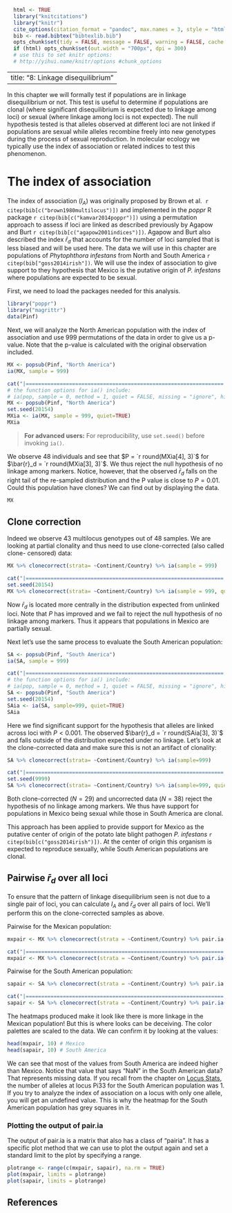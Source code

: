 ```r
  html <- TRUE
  library("knitcitations")
  library("knitr")
  cite_options(citation_format = "pandoc", max.names = 3, style = "html", hyperlink = "to.doc")
  bib <- read.bibtex("bibtexlib.bib")
  opts_chunk$set(tidy = FALSE, message = FALSE, warning = FALSE, cache = TRUE, fig.width = 7, fig.height = 7)
  if (html) opts_chunk$set(out.width = "700px", dpi = 300) 
  # use this to set knitr options: 
  # http://yihui.name/knitr/options #chunk_options
```
---
title: "8: Linkage disequilibrium"
---

In this chapter we will formally test if populations are in linkage
disequilibrium or not. This test is useful to determine if populations are
clonal (where significant disequilibrium is expected due to linkage among loci)
or sexual (where linkage among loci is not expected). The null hypothesis tested
is that alleles observed at different loci are not linked if populations are
sexual while alleles recombine freely  into new genotypes during the process of
sexual reproduction. In molecular ecology we typically use the index of
association or related indices to test this phenomenon.

# The index of association

The index of association ($I_A$) was originally proposed by Brown et al. 
`r citep(bib[c("brown1980multilocus")])` and implemented in the *poppr* R
package `r citep(bib[c("kamvar2014poppr")])` using a permutation approach to
assess if loci are linked as described previously by Agapow and Burt 
`r citep(bib[c("agapow2001indices")])`. Agapow and Burt also described the index
$\bar{r}_d$ that accounts for the number of loci sampled that is less biased and
will be used here. The data we will use in this chapter are populations of
*Phytophthora infestans* from North and South America 
`r citep(bib["goss2014irish"])`. We will use the index of association to give
support to they hypothesis that Mexico is the putative origin of *P. infestans* where populations are expected to be sexual.

First, we need to load the packages needed for this analysis.

```r
library("poppr")
library("magrittr")
data(Pinf)
```

Next, we will analyze the North American population with the index of
association and use 999 permutations of the data in order to give us a p-value.
Note that the p-value is calculated with the original observation included.

```r
MX <- popsub(Pinf, "North America")
ia(MX, sample = 999)
```
```r
cat("|================================================================| 100%\n")
# the function options for ia() include:
# ia(pop, sample = 0, method = 1, quiet = FALSE, missing = "ignore", hist = TRUE)
MX <- popsub(Pinf, "North America")
set.seed(20154) 
MXia <- ia(MX, sample = 999, quiet=TRUE)
MXia
```

> **For advanced users:** For reproducibility, use `set.seed()` before invoking `ia()`.

We observe 48 individuals and see that $P = `r round(MXia[4], 3)`$ for
$\bar{r}_d = `r round(MXia[3], 3)`$. We thus reject the null hypothesis of no
linkage among markers. Notice, however, that the observed $\bar{r}_d$ falls on
the right tail of the re-sampled distribution and the P value is close to $P =
0.01$. Could this population have clones? We can find out by displaying the
data.

```r
MX
```

## Clone correction

Indeed we observe 43 multilocus genotypes out of 48 samples. We are looking at
partial clonality and thus need to use clone-corrected (also called clone-
censored) data:

```r
MX %>% clonecorrect(strata= ~Continent/Country) %>% ia(sample = 999)
```
```r
cat("|================================================================| 100%\n")
set.seed(20154)
MX %>% clonecorrect(strata= ~Continent/Country) %>% ia(sample = 999, quiet = TRUE)
```

Now $\bar{r}_d$ is located more centrally in the distribution expected from
unlinked loci. Note that $P$ has improved and we fail to reject the null
hypothesis of no linkage among markers. Thus it appears that populations in
Mexico are partially sexual.

Next let's use the same process to evaluate the South American population:

```r
SA <- popsub(Pinf, "South America")
ia(SA, sample = 999)
```
```r
cat("|================================================================| 100%\n")
# the function options for ia() include:
# ia(pop, sample = 0, method = 1, quiet = FALSE, missing = "ignore", hist = TRUE)
SA <- popsub(Pinf, "South America")
set.seed(20154) 
SAia <- ia(SA, sample=999, quiet=TRUE)
SAia
```

Here we find significant support for the hypothesis that alleles are linked
across loci with $P < 0.001$. The observed $\bar{r}_d = `r round(SAia[3], 3)`$
and falls outside of the distribution expected under no linkage. Let's look at
the clone-corrected data and make sure this is not an artifact of clonality:

```r
SA %>% clonecorrect(strata= ~Continent/Country) %>% ia(sample=999)
```
```r
cat("|================================================================| 100%\n")
set.seed(9999)
SA %>% clonecorrect(strata= ~Continent/Country) %>% ia(sample=999, quiet=TRUE)
```

Both clone-corrected ($N = 29$) and uncorrected data ($N = 38$) reject the
hypothesis of no linkage among markers. We thus have support for populations in
Mexico being sexual while those in South America are clonal.

This approach has been applied to provide support for Mexico as the putative
center of origin of the potato late blight pathogen *P. infestans* 
`r citep(bib[c("goss2014irish")])`. At the center of origin this organism is
expected to reproduce sexually, while South American populations are clonal.

## Pairwise $\bar{r}_d$ over all loci

To ensure that the pattern of linkage disequilibrium seen is not due to a single
pair of loci, you can calculate $I_A$ and $\bar{r}_d$ over all pairs of loci.
We'll perform this on the clone-corrected samples as above.

Pairwise for the Mexican population:

```r
mxpair <- MX %>% clonecorrect(strata = ~Continent/Country) %>% pair.ia
```

```r
cat("|================================================================| 100%\n")
mxpair <- MX %>% clonecorrect(strata = ~Continent/Country) %>% pair.ia(quiet = TRUE)
```

Pairwise for the South American population:

```r
sapair <- SA %>% clonecorrect(strata = ~Continent/Country) %>% pair.ia
```

```r
cat("|================================================================| 100%\n")
sapair <- SA %>% clonecorrect(strata = ~Continent/Country) %>% pair.ia(quiet = TRUE)
```

The heatmaps produced make it look like there is more linkage in the Mexican 
population! But this is where looks can be deceiving. The color palettes are
scaled to the data. We can confirm it by looking at the values:

```r
head(mxpair, 10) # Mexico
head(sapair, 10) # South America
```

We can see that most of the values from South America are indeed higher than
Mexico. Notice that value that says "NaN" in the South American data? That
represents missing data. If you recall from the chapter on [Locus
Stats](Locus_Stats.Rmd), the number of alleles at locus Pi33 for the South
American population was 1. If you try to analyze the index of association on a
locus with only one allele, you will get an undefined value. This is why the
heatmap for the South American population has grey squares in it.

### Plotting the output of pair.ia

The output of pair.ia is a matrix that also has a class of "pairia". It has a
specific plot method that we can use to plot the output again and set a standard 
limit to the plot by specifying a range. 

```r
plotrange <- range(c(mxpair, sapair), na.rm = TRUE)
plot(mxpair, limits = plotrange)
plot(sapair, limits = plotrange) 
```

References
----------


